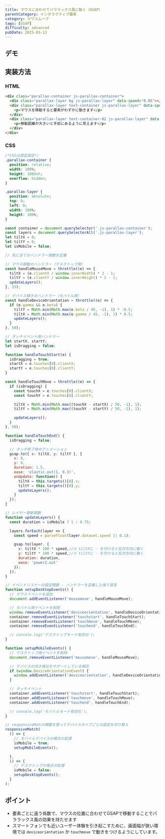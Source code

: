 ```yaml
---
title: マウスに合わせてパララックス風に動く（GSAP）
parentCategory: インタラクティブ要素
category: マウスムーブ
tags: [GSAP]
difficulty: advanced
pubDate: 2025-03-13
---
```



## デモ

<IframeDemo/>

## 実装方法

### HTML

```html
<div class="parallax-container js-parallax-container">
  <div class="parallax-layer bg js-parallax-layer" data-speed="0.05"></div>
  <div class="parallax-layer text-container js-parallax-layer" data-speed="0.2">
    <p>マウスを移動すると要素がわずかに動きます</p>
  </div>
  <div class="parallax-layer text-container-02 js-parallax-layer" data-speed="0.5">
    <p>移動距離が大きいと手前にあるように見えます</p>
  </div>
</div>
```

### CSS

```css
/*CSSは適宜設定*/
.parallax-container {
  position: relative;
  width: 100%;
  height: 100dvh;
  overflow: hidden;
}

.parallax-layer {
  position: absolute;
  top: 0;
  left: 0;
  width: 100%;
  height: 100%;
}
```
```javascript
const container = document.querySelector('.js-parallax-container');
const layers = document.querySelectorAll('.js-parallax-layer');
let tiltX = 0;
let tiltY = 0;
let isMobile = false;

// 先に全てのハンドラー関数を定義

// マウス移動のハンドラー（デスクトップ用）
const handleMouseMove = throttle((e) => {
  tiltX = (e.clientX / window.innerWidth) * 2 - 1;
  tiltY = (e.clientY / window.innerHeight) * 2 - 1;
  updateLayers();
}, 33);

// デバイス傾きのハンドラー（モバイル用）
const handleDeviceOrientation = throttle((e) => {
  if (e.gamma && e.beta) {
    tiltY = Math.min(Math.max(e.beta / 45, -1), 1) * -0.5;
    tiltX = Math.min(Math.max(e.gamma / 45, -1), 1) * 0.5;
    updateLayers();
  }
}, 50);

// タッチイベント用ハンドラー
let startX, startY;
let isDragging = false;

function handleTouchStart(e) {
  isDragging = true;
  startX = e.touches[0].clientX;
  startY = e.touches[0].clientY;
}

const handleTouchMove = throttle((e) => {
  if (isDragging) {
    const touchX = e.touches[0].clientX;
    const touchY = e.touches[0].clientY;

    tiltX = Math.min(Math.max((touchX - startX) / 50, -1), 1);
    tiltY = Math.min(Math.max((touchY - startY) / 50, -1), 1);

    updateLayers();
  }
}, 50);

function handleTouchEnd() {
  isDragging = false;

  // タッチ終了時のアニメーション
  gsap.to({ x: tiltX, y: tiltY }, {
    x: 0,
    y: 0,
    duration: 1.5,
    ease: 'elastic.out(1, 0.3)',
    onUpdate: function() {
      tiltX = this.targets()[0].x;
      tiltY = this.targets()[0].y;
      updateLayers();
    }
  });
}

// レイヤー更新関数
function updateLayers() {
  const duration = isMobile ? 1 : 0.75;

  layers.forEach(layer => {
    const speed = parseFloat(layer.dataset.speed || 0.1);

    gsap.to(layer, {
      x: tiltX * 100 * speed,//※ tiltXに - を付けると反対方向に動く
      y: tiltY * 100 * speed,//※ tiltYに - を付けると反対方向に動く
      duration: duration,
      ease: 'power2.out'
    });
  });
}

// イベントリスナーの設定関数 - ハンドラーを定義した後で宣言
function setupDesktopEvents() {
  // マウスイベントを追加
  document.addEventListener('mousemove', handleMouseMove);

  // モバイル用イベントを削除
  window.removeEventListener('deviceorientation', handleDeviceOrientation);
  container.removeEventListener('touchstart', handleTouchStart);
  container.removeEventListener('touchmove', handleTouchMove);
  container.removeEventListener('touchend', handleTouchEnd);

  // console.log('デスクトップモード有効化');
}

function setupMobileEvents() {
  // デスクトップ用イベントを削除
  document.removeEventListener('mousemove', handleMouseMove);

  // デバイスの向き検出をサポートしている場合
  if (window.DeviceOrientationEvent) {
    window.addEventListener('deviceorientation', handleDeviceOrientation);
  }

  // タッチイベント
  container.addEventListener('touchstart', handleTouchStart);
  container.addEventListener('touchmove', handleTouchMove);
  container.addEventListener('touchend', handleTouchEnd);

  // console.log('モバイルモード有効化');
}

// responsiveMatch関数を使ってデバイスタイプごとの設定を切り替え
responsiveMatch(
  () => {
    // モバイルデバイスの場合の処理
    isMobile = true;
    setupMobileEvents();

  },
  () => {
    // デスクトップの場合の処理
    isMobile = false;
    setupDesktopEvents();
  }
);

```



## ポイント
- 要素ごとに違う係数で、マウスの位置に合わせてGSAPで移動することでパララックス風の効果を持たせます
- スマートフォンでも近いユーザー体験を引き起こすために、画面幅が狭い環境では `deviceorientation` か `touchmove` で動きをつけるようにしています。
